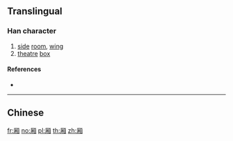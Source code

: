 {{character info/new}}
{{also|廂}}
==Translingual==

===Han character===
{{Han char|rn=27|rad=厂|as=09|sn=11|four=|canj=MDBU|ids=⿸厂相}}

# [[side]] [[room]], [[wing]]
# [[theatre]] [[box]]

====References====
* {{Han ref|kx=0162.191|hdz=10075.090|uh=53A2|ud=21410}}

----

==Chinese==
{{zh-see|廂}}

[[fr:厢]]
[[no:厢]]
[[pl:厢]]
[[th:厢]]
[[zh:厢]]